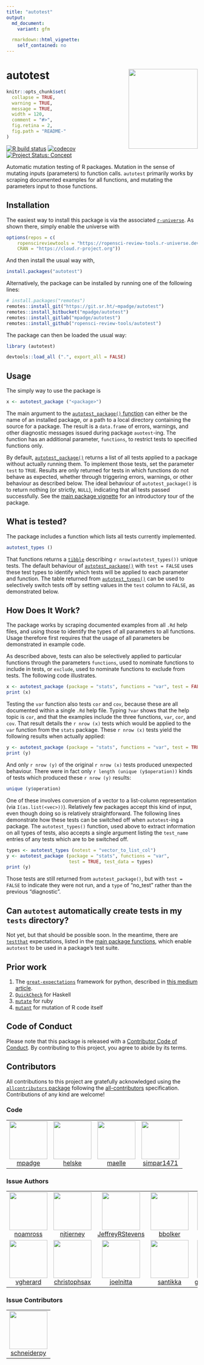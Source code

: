```yaml
---
title: "autotest"
output:
  md_document:
    variant: gfm

  rmarkdown::html_vignette:
    self_contained: no
---
```


# autotest <a href='https://docs.ropensci.org/autotest'><img src='man/figures/autotest.png' align="right" height=210 width=182></a>

<!-- README.md is generated from README.Rmd. Please edit that file -->

```r
knitr::opts_chunk$set(
  collapse = TRUE,
  warning = TRUE,
  message = TRUE,
  width = 120,
  comment = "#>",
  fig.retina = 2,
  fig.path = "README-"
)
```

<!-- badges: start -->

[![R build
status](https://github.com/ropensci-review-tools/autotest/workflows/R-CMD-check/badge.svg)](https://github.com/ropensci-review-tools/autotest/actions?query=workflow%3AR-CMD-check)
[![codecov](https://codecov.io/gh/ropensci-review-tools/autotest/branch/master/graph/badge.svg)](https://codecov.io/gh/ropensci-review-tools/autotest)
[![Project Status:
Concept](https://www.repostatus.org/badges/latest/concept.svg)](https://www.repostatus.org/#concept)
<!-- badges: end -->


Automatic mutation testing of R packages. Mutation in the sense of mutating
inputs (parameters) to function calls. `autotest` primarily works by scraping
documented examples for all functions, and mutating the parameters input to
those functions.


## Installation

The easiest way to install this package is via the associated
[`r-universe`](https://ropensci-review-tools.r-universe.dev/ui#builds). As
shown there, simply enable the universe with

```r
options(repos = c(
    ropenscireviewtools = "https://ropensci-review-tools.r-universe.dev",
    CRAN = "https://cloud.r-project.org"))
```

And then install the usual way with,

```r
install.packages("autotest")
```

Alternatively, the package can be installed by running one of the following
lines:

```r
# install.packages("remotes")
remotes::install_git("https://git.sr.ht/~mpadge/autotest")
remotes::install_bitbucket("mpadge/autotest")
remotes::install_gitlab("mpadge/autotest")
remotes::install_github("ropensci-review-tools/autotest")
```

The package can then be loaded the usual way:
```r
library (autotest)
```
```r
devtools::load_all (".", export_all = FALSE)
```

## Usage

The simply way to use the package is

```r
x <- autotest_package ("<package>")
```

The main argument to the [`autotest_package()`
function](https://docs.ropensci.org/autotest/reference/autotest_package.html)
can either be the name of an installed package, or a path to a local directory
containing the source for a package. The result is a `data.frame` of errors,
warnings, and other diagnostic messages issued during package `auotest`-ing.
The function has an additional parameter, `functions`, to restrict tests to
specified functions only.

By default,
[`autotest_package()`](https://docs.ropensci.org/autotest/reference/autotest_package.html)
returns a list of all tests applied to a package without actually running them.
To implement those tests, set the parameter `test` to `TRUE`. Results are only returned for tests 
in which functions do not behave as expected, whether through triggering
errors, warnings, or other behaviour as described below. The ideal behaviour of
`autotest_package()` is to return nothing (or strictly, `NULL`), indicating
that all tests passed successfully. See the [main package
vignette](https://docs.ropensci.org/autotest/articles/autotest.html) for an
introductory tour of the package.

## What is tested?

The package includes a function which lists all tests currently implemented.

```r
autotest_types ()
```

That functions returns a [`tibble`](https://tibble.tidyverse.org) describing
`r nrow(autotest_types())` unique tests. The default behaviour of
[`autotest_package()`](https://docs.ropensci.org/autotest/reference/autotest_package.html)
with `test = FALSE` uses these test types to identify which tests will be
applied to each parameter and function. The table returned from
[`autotest_types()`](https://docs.ropensci.org/autotest/reference/autotest_types.html)
can be used to selectively switch tests off by setting values in the `test`
column to `FALSE`, as demonstrated below.

## How Does It Work?

The package works by scraping documented examples from all `.Rd` help files,
and using those to identify the types of all parameters to all functions. Usage
therefore first requires that the usage of all parameters be demonstrated in
example code.

As described above, tests can also be selectively applied to particular
functions through the parameters `functions`, used to nominate functions to
include in tests, or `exclude`, used to nominate functions to exclude from
tests. The following code illustrates.

```r
x <- autotest_package (package = "stats", functions = "var", test = FALSE)
print (x)
```

Testing the `var` function also tests `cor` and `cov`, because these are all
documented within a single `.Rd` help file. Typing `?var` shows that the help
topic is `cor`, and that the examples include the three functions, `var`,
`cor`, and `cov`. That result details the `r nrow (x)` tests which would be
applied to the `var` function from the `stats` package. These `r nrow (x)`
tests yield the following results when actually applied:

```r
y <- autotest_package (package = "stats", functions = "var", test = TRUE)
print (y)
```

And only `r nrow (y)` of the original `r nrow (x)` tests produced unexpected
behaviour. There were in fact only `r length (unique (y$operation))` kinds of
tests which produced these `r nrow (y)` results:


```r
unique (y$operation)
```

One of these involves conversion of a vector to a list-column representation
(via `I(as.list(<vec>))`). Relatively few packages accept this kind of input,
even though doing so is relatively straightforward. The following lines
demonstrate how these tests can be switched off when `autotest`-ing a package.
The `autotest_types()` function, used above to extract information on all types
of tests, also accepts a single argument listing the `test_name` entries of any
tests which are to be switched off.

```r
types <- autotest_types (notest = "vector_to_list_col")
y <- autotest_package (package = "stats", functions = "var",
                       test = TRUE, test_data = types)
print (y)
```

Those tests are still returned from `autotest_package()`, but with `test =
FALSE` to indicate they were not run, and a `type` of "no_test" rather than the
previous "diagnostic".


## Can `autotest` automatically create tests in my `tests` directory?

Not yet, but that should be possible soon. In the meantime, there are
[`testthat`](https://testthat.r-lib.org) expectations, listed in the [main
package
functions](https://docs.ropensci.org/autotest/reference/index.html),
which enable `autotest` to be used in a package's test suite.


## Prior work

1. The
   [`great-expectations`](https://github.com/great-expectations/great_expectations)
   framework for python, described in [this medium
   article](https://medium.com/@expectgreatdata/down-with-pipeline-debt-introducing-great-expectations-862ddc46782a).
2. [`QuickCheck`](https://hackage.haskell.org/package/QuickCheck) for Haskell
3. [`mutate`](https://github.com/mbj/mutant) for ruby
4. [`mutant`](https://github.com/ropensci/mutant) for mutation of R code itself

## Code of Conduct

Please note that this package is released with a [Contributor Code of
Conduct](https://ropensci.org/code-of-conduct/). By contributing to this
project, you agree to abide by its terms.

## Contributors


<!-- ALL-CONTRIBUTORS-LIST:START - Do not remove or modify this section -->
<!-- prettier-ignore-start -->
<!-- markdownlint-disable -->

All contributions to this project are gratefully acknowledged using the [`allcontributors` package](https://github.com/ropenscilabs/allcontributors) following the [all-contributors](https://allcontributors.org) specification. Contributions of any kind are welcome!

### Code

<table>

<tr>
<td align="center">
<a href="https://github.com/mpadge">
<img src="https://avatars.githubusercontent.com/u/6697851?v=4" width="100px;" alt=""/>
</a><br>
<a href="https://github.com/ropensci-review-tools/autotest/commits?author=mpadge">mpadge</a>
</td>
<td align="center">
<a href="https://github.com/helske">
<img src="https://avatars.githubusercontent.com/u/1560448?v=4" width="100px;" alt=""/>
</a><br>
<a href="https://github.com/ropensci-review-tools/autotest/commits?author=helske">helske</a>
</td>
<td align="center">
<a href="https://github.com/maelle">
<img src="https://avatars.githubusercontent.com/u/8360597?v=4" width="100px;" alt=""/>
</a><br>
<a href="https://github.com/ropensci-review-tools/autotest/commits?author=maelle">maelle</a>
</td>
<td align="center">
<a href="https://github.com/simpar1471">
<img src="https://avatars.githubusercontent.com/u/65285181?v=4" width="100px;" alt=""/>
</a><br>
<a href="https://github.com/ropensci-review-tools/autotest/commits?author=simpar1471">simpar1471</a>
</td>
</tr>

</table>


### Issue Authors

<table>

<tr>
<td align="center">
<a href="https://github.com/noamross">
<img src="https://avatars.githubusercontent.com/u/571752?v=4" width="100px;" alt=""/>
</a><br>
<a href="https://github.com/ropensci-review-tools/autotest/issues?q=is%3Aissue+author%3Anoamross">noamross</a>
</td>
<td align="center">
<a href="https://github.com/njtierney">
<img src="https://avatars.githubusercontent.com/u/6488485?u=3eacd57f61342d1c3cecd5c8ac741b1c4897e1de&v=4" width="100px;" alt=""/>
</a><br>
<a href="https://github.com/ropensci-review-tools/autotest/issues?q=is%3Aissue+author%3Anjtierney">njtierney</a>
</td>
<td align="center">
<a href="https://github.com/JeffreyRStevens">
<img src="https://avatars.githubusercontent.com/u/51374986?u=aaa90c8bc7973213aa29cbf69a821bf18ee9bedf&v=4" width="100px;" alt=""/>
</a><br>
<a href="https://github.com/ropensci-review-tools/autotest/issues?q=is%3Aissue+author%3AJeffreyRStevens">JeffreyRStevens</a>
</td>
<td align="center">
<a href="https://github.com/bbolker">
<img src="https://avatars.githubusercontent.com/u/78918?v=4" width="100px;" alt=""/>
</a><br>
<a href="https://github.com/ropensci-review-tools/autotest/issues?q=is%3Aissue+author%3Abbolker">bbolker</a>
</td>
<td align="center">
<a href="https://github.com/mattfidler">
<img src="https://avatars.githubusercontent.com/u/514778?u=9b4cbf14caf7dca48a1696eefbdc2ac50a6f6507&v=4" width="100px;" alt=""/>
</a><br>
<a href="https://github.com/ropensci-review-tools/autotest/issues?q=is%3Aissue+author%3Amattfidler">mattfidler</a>
</td>
<td align="center">
<a href="https://github.com/kieranjmartin">
<img src="https://avatars.githubusercontent.com/u/15383022?v=4" width="100px;" alt=""/>
</a><br>
<a href="https://github.com/ropensci-review-tools/autotest/issues?q=is%3Aissue+author%3Akieranjmartin">kieranjmartin</a>
</td>
<td align="center">
<a href="https://github.com/statnmap">
<img src="https://avatars.githubusercontent.com/u/21193866?u=073dc3920b91762de2543317110d7f2a319e433a&v=4" width="100px;" alt=""/>
</a><br>
<a href="https://github.com/ropensci-review-tools/autotest/issues?q=is%3Aissue+author%3Astatnmap">statnmap</a>
</td>
</tr>


<tr>
<td align="center">
<a href="https://github.com/vgherard">
<img src="https://avatars.githubusercontent.com/u/62836440?u=8ea1b4592c7304c0e8c50cd7f1ae132ebfe7e9c9&v=4" width="100px;" alt=""/>
</a><br>
<a href="https://github.com/ropensci-review-tools/autotest/issues?q=is%3Aissue+author%3Avgherard">vgherard</a>
</td>
<td align="center">
<a href="https://github.com/christophsax">
<img src="https://avatars.githubusercontent.com/u/1390827?u=ce6363f6da758d1bb85987d021cacc34a81c8837&v=4" width="100px;" alt=""/>
</a><br>
<a href="https://github.com/ropensci-review-tools/autotest/issues?q=is%3Aissue+author%3Achristophsax">christophsax</a>
</td>
<td align="center">
<a href="https://github.com/joelnitta">
<img src="https://avatars.githubusercontent.com/u/13459362?v=4" width="100px;" alt=""/>
</a><br>
<a href="https://github.com/ropensci-review-tools/autotest/issues?q=is%3Aissue+author%3Ajoelnitta">joelnitta</a>
</td>
<td align="center">
<a href="https://github.com/santikka">
<img src="https://avatars.githubusercontent.com/u/8639149?v=4" width="100px;" alt=""/>
</a><br>
<a href="https://github.com/ropensci-review-tools/autotest/issues?q=is%3Aissue+author%3Asantikka">santikka</a>
</td>
<td align="center">
<a href="https://github.com/gilbertocamara">
<img src="https://avatars.githubusercontent.com/u/6058509?u=22d1d5486b5df88b23ead0cd3d43bbf64c3c4138&v=4" width="100px;" alt=""/>
</a><br>
<a href="https://github.com/ropensci-review-tools/autotest/issues?q=is%3Aissue+author%3Agilbertocamara">gilbertocamara</a>
</td>
</tr>

</table>


### Issue Contributors

<table>

<tr>
<td align="center">
<a href="https://github.com/schneiderpy">
<img src="https://avatars.githubusercontent.com/u/77991319?u=4242d4c5942fced6368dd5c68221e6618092cbf8&v=4" width="100px;" alt=""/>
</a><br>
<a href="https://github.com/ropensci-review-tools/autotest/issues?q=is%3Aissue+commenter%3Aschneiderpy">schneiderpy</a>
</td>
</tr>

</table>

<!-- markdownlint-enable -->
<!-- prettier-ignore-end -->
<!-- ALL-CONTRIBUTORS-LIST:END -->
